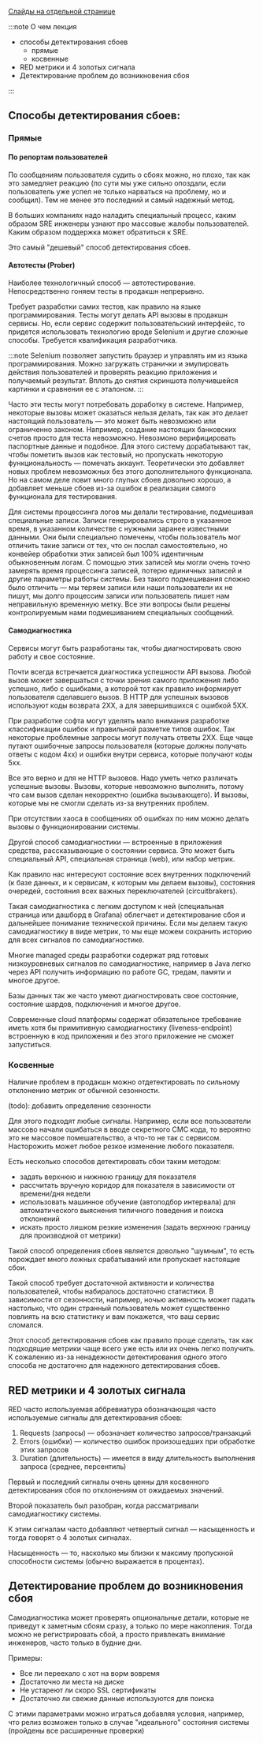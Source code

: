 
[Слайды на отдельной странице](/slides/04_failure_detection)

<FailureDetectionSlides embedded={true}/>

:::note О чем лекция

- способы детектирования сбоев
  - прямые
  - косвенные
- RED метрики и 4 золотых сигнала
- Детектирование проблем до возникновения сбоя

:::

## Способы детектирования сбоев:

### Прямые

#### По репортам пользователей

По сообщениям пользователя судить о сбоях можно, но плохо, так как это замедляет реакцию (по сути мы уже сильно опоздали, если пользователь уже успел не только нарваться на проблему, но и сообщил). Тем не менее это последний и самый надежный метод.

В больших компаниях надо наладить специальный процесс, каким образом SRE инженеры узнают про массовые жалобы пользователей. Каким образом поддержка может обратиться к SRE.

Это самый "дешевый" способ детектирования сбоев.

#### Автотесты (Prober)

Наиболее технологичный способ — автотестирование. Непосредственно гоняем тесты в продакшн непрерывно.

Требует разработки самих тестов, как правило на языке программирования. Тесты могут делать API вызовы в продакшн сервисы. Но, если сервис содержит пользовательский интерфейс, то придется использовать технологию вроде Selenium и другие сложные способы. Требуется квалификация разработчика.

:::note
Selenium позволяет запустить браузер и управлять им из языка программирования. Можно загружать странички и эмулировать действия пользователей и проверять реакцию приложения и получаемый результат. Вплоть до снятия скриншота получившейся картинки и сравнения ее с эталоном.
:::

Часто эти тесты могут потребовать доработку в системе. Например, некоторые вызовы может оказаться нельзя делать, так как это делает настоящий пользователь — это может быть невозможно или ограниченно законом. Например, создание настоящих банковских счетов просто для теста невозможно. Невозмоно верифицировать паспортные данные и подобное. Для этого систему дорабатывают так, чтобы пометить вызов как тестовый, но пропускать некоторую функциональность — помечать аккаунт. Теоретически это добавляет новых проблем невозможных без этого дополнительного функционала. Но на самом деле ловит много глупых сбоев довольно хорошо, а добавляет меньше сбоев из-за ошибок в реализации самого функционала для тестирования.

Для системы процессинга логов мы делали тестирование, подмешивая специальные записи. Записи генерировались строго в указанное время, в указанном количестве с нужными заранее известными данными. Они были специально помечены, чтобы пользователь мог отличить такие записи от тех, что он послал самостоятельно, но конвейер обработки этих записей был 100% идентичным обыкновенным логам. С помощью этих записей мы могли очень точно замерять время процессинга записей, потерю единичных записей и другие параметры работы системы. Без такого подмешивания сложно было отличить — мы теряем записи или наши пользователи их не пишут, мы долго процессим записи или пользователь пишет нам неправильную временную метку. Все эти вопросы были решены контролируемым нами подмешиванием специальных сообщений.

#### Самодиагностика

Сервисы могут быть разработаны так, чтобы диагностировать свою работу и свое состояние.

Почти всегда встречается диагностика успешности API вызова. Любой вызов может завершаться с точки зрения самого приложения либо успешно, либо с ошибками, а которой тот как правило информирует пользователя сделавшего вызов. В HTTP для успешных вызовов используют коды возврата 2ХХ, а для завершившихся с ошибкой 5ХХ.

При разработке софта могут уделять мало внимания разработке классификации ошибок и правильной разметке типов ошибок. Так некоторые проблемные запросы могут получать ответы 2XX. Еще чаще путают ошибочные запросы пользователя (которые должны получать ответы с кодом 4xx) и ошибки внутри сервиса, которые получают коды 5хх.

Все это верно и для не HTTP вызовов. Надо уметь четко различать успешные вызовы. Вызовы, которые невозможно выполнить, потому что сам вызов сделан некорректно (ошибка вызывающего). И вызовы, которые мы не смогли сделать из-за внутренних проблем.

При отсутствии хаоса в сообщениях об ошибках по ним можно делать вызовы о функционировании системы.

Другой способ самодиагностики — встроенные в приложения средства, рассказывающие о состоянии сервиса. Это может быть специальный API, специальная страница (web), или набор метрик.

Как правило нас интересуют состояние всех внутренних подключений (к базе данных, и к сервисам, к которым мы делаем вызовы), состояния очередей, состояния всех важных переключателей (circuitbrakers).

Такая самодиагностика с легким доступом к ней (специальная страница или дашборд в Grafana) облегчает и детектирование сбоя и дальнейшее понимание технической причины. Если мы делаем такую самодиагностику в виде метрик, то мы еще можем сохранить историю для всех сигналов по самодиагностике.

Многие managed среды разработки содержат ряд готовых низкоуровневых сигналов по самодиагностике, например в Java легко через API получить информацию по работе GC, тредам, памяти и многое другое.

Базы данных так же часто умеют диагностировать свое состояние, состояние шардов, подключения и многое другое.

Современные cloud платформы содержат обязательное требование иметь хотя бы примитивную самодиагностику (liveness-endpoint) встроенную в код приложения и без этого приложение не сможет запуститься.

### Косвенные

Наличие проблем в продакшн можно отдетектировать по сильному отклонению метрик от обычной сезонности.

(todo): добавить определение сезонности

Для этого подходят любые сигналы. Например, если все пользователи массово начали ошибаться в вводе секретного СМС кода, то вероятно это не массовое помешательство, а что-то не так с сервисом. Насторожить может любое резкое изменение любого показателя.

Есть несколько способов детектировать сбои таким методом:

- задать верхнюю и нижнюю границу для показателя
- рассчитать вручную коридор для показателя в зависимости от времени/дня недели
- использовать машинное обучение (автоподбор интервала) для автоматического выяснения типичного поведения и поиска отклонений
- искать просто лишком резкие изменения (задать верхнюю границу для производной от метрики)

Такой способ определения сбоев является довольно "шумным", то есть порождает много ложных срабатываний или пропускает настоящие сбои.

Такой способ требует достаточной активности и количества пользователей, чтобы набиралось достаточно статистики. В зависимости от сезонности, например, ночью активность может падать настолько, что один странный пользователь может существенно повлиять на всю статистику и вам покажется, что ваш сервис сломался.

Этот способ детектирования сбоев как правило проще сделать, так как подходящие метрики чаще всего уже есть или их очень легко получить. К сожалению из-за ненадежности детектирования одного этого способа не достаточно для надежного детектирования сбоев.

## RED метрики и 4 золотых сигнала

RED часто используемая аббревиатура обозначающая часто используемые сигналы для детектирования сбоев:

1. Requests (запросы) — обозначает количество запросов/транзакций
1. Errors (ошибки) — количество ошибок произошедших при обработке этих запросов
1. Duration (длительность) — имеется в виду длительность выполнения запроса (среднее, персентиль)

Первый и последний сигналы очень ценны для косвенного детектирования сбоя по отклонениям от ожидаемых значений.

Второй показатель был разобран, когда рассматривали самодиагностику системы.

К этим сигналам часто добавляют четвертый сигнал — насыщенность и тогда говорят о 4 золотых сигналах.

Насыщенность — то, насколько мы близки к максиму пропускной способности системы (обычно выражается в процентах).

## Детектирование проблем до возникновения сбоя

Самодиагностика может проверять опциональные детали, которые не приведут к заметным сбоям сразу, а только по мере накопления. Тогда можно не регистрировать сбой, а просто привлекать внимание инженеров, часто только в будние дни.

Примеры:

- Все ли переехало с хот на ворм вовремя
- Достаточно ли места на диске
- Не устареют ли скоро SSL сертификаты
- Достаточно ли свежие данные используются для поиска

С этими параметрами можно играться добавляя условия, например, что релиз возможен только в случае "идеального" состояния системы (пройдены все расширенные проверки)
